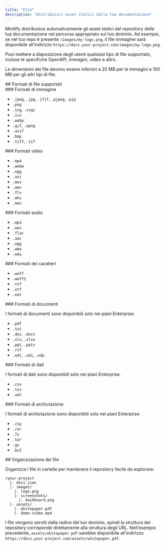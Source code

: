 ```yaml
---
title: "File"
description: "Distribuisci asset statici dalla tua documentazione"
---
```


Mintlify distribuisce automaticamente gli asset statici dal repository della tua documentazione nel percorso appropriato sul tuo dominio. Ad esempio, se nel tuo repo è presente `/images/my-logo.png`, il file immagine sarà disponibile all’indirizzo `https://docs.your-project.com/images/my-logo.png`.

Puoi mettere a disposizione degli utenti qualsiasi tipo di file supportato, incluse le specifiche OpenAPI, immagini, video e altro.

Le dimensioni dei file devono essere inferiori a 20 MB per le immagini e 100 MB per gli altri tipi di file.

<div id="supported-file-types">
  ## Formati di file supportati
</div>

<div id="image-formats">
  ### Formati di immagine
</div>

- `.jpeg`, `.jpg`, `.jfif`, `.pjpeg`, `.pjp`
- `.png`
- `.svg`, `.svgz`
- `.ico`
- `.webp`
- `.gif`, `.apng`
- `.avif`
- `.bmp`
- `.tiff`, `.tif`

<div id="video-formats">
  ### Formati video
</div>

- `.mp4`
- `.webm`
- `.ogg`
- `.avi`
- `.mov`
- `.wmv`
- `.flv`
- `.mkv`
- `.m4v`

<div id="audio-formats">
  ### Formati audio
</div>

- `.mp3`
- `.wav`
- `.flac`
- `.aac`
- `.ogg`
- `.wma`
- `.m4a`

<div id="font-formats">
  ### Formati dei caratteri
</div>

- `.woff`
- `.woff2`
- `.ttf`
- `.otf`
- `.eot`

<div id="document-formats">
  ### Formati di documenti
</div>

<Note>I formati di documenti sono disponibili solo nei piani Enterprise.</Note>

- `.pdf`
- `.txt`
- `.doc`, `.docx`
- `.xls`, `.xlsx`
- `.ppt`, `.pptx`
- `.rtf`
- `.odt`, `.ods`, `.odp`

<div id="data-formats">
  ### Formati di dati
</div>

<Note>I formati di dati sono disponibili solo nei piani Enterprise.</Note>

- `.csv`
- `.tsv`
- `.xml`

<div id="archive-formats">
  ### Formati di archiviazione
</div>

<Note>I formati di archiviazione sono disponibili solo nei piani Enterprise.</Note>

- `.zip`
- `.rar`
- `.7z`
- `.tar`
- `.gz`
- `.bz2`

<div id="file-organization">
  ## Organizzazione dei file
</div>

Organizza i file in cartelle per mantenere il repository facile da esplorare:

```text
/your-project
  |- docs.json
  |- images/
    |- logo.png
    |- screenshots/
      |- dashboard.png
  |- assets/
    |- whitepaper.pdf
    |- demo-video.mp4
```

I file vengono serviti dalla radice del tuo dominio, quindi la struttura del repository corrisponde direttamente alla struttura degli URL. Nell’esempio precedente, `assets/whitepaper.pdf` sarebbe disponibile all’indirizzo `https://docs.your-project.com/assets/whitepaper.pdf`.
